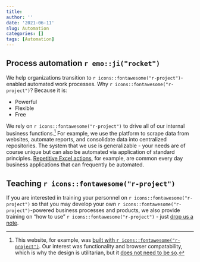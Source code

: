 ```yaml
---
title: 
author: ''
date: '2021-06-11'
slug: Automation
categories: []
tags: [Automation]
---
```


## Process automation `r emo::ji("rocket")`

We help organizations transition to `r icons::fontawesome("r-project")`-enabled automated work processes. Why `r icons::fontawesome("r-project")`? Because it is:  

+ Powerful  
+ Flexible  
+ Free  
  
We rely on `r icons::fontawesome("r-project")` to drive all of our internal business functions.[^foot] For example, we use the platform to scrape data from websites, automate reports, and consolidate data into centralized repositories. The system that we use is generalizable - your needs are of course unique but can also be automated via application of standard principles. [Repetitive Excel actions](borcelle.png), for example, are common every day business applications that can frequently be automated.

## Teaching `r icons::fontawesome("r-project")`

If you are interested in training your personnel on `r icons::fontawesome("r-project")` so that you may develop your own `r icons::fontawesome("r-project")`-powered business processes and products, we also provide training on "how to use" `r icons::fontawesome("r-project")` - just [drop us a note](https://ergreports.com/our-team/#contact).  

[^foot]:This website, for example, was [built with `r icons::fontawesome("r-project")`](https://github.com/jtkulas/erg). Our interest was functionality and browser compatability, which is why the design is utilitarian, but it [does not need to be so](https://themefisher.com/hugo-business-themes).